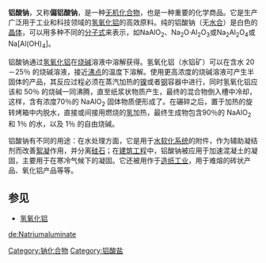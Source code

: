 {{chemref|time=2014-11-11T14:11:06+00:00}}
{{Chembox
| ImageFile = NaAlO2.jpg
| ImageSize =
| IUPACName =
| OtherNames = Sodium aluminium oxide<br/>Sodium metaaluminate<br/>Aluminate, (AlO<sub>2</sub><sup>1-</sup>), sodium
| Section1 = {{Chembox Identifiers
| CASNo = 1302-42-7
| CASNo_Ref = {{cascite}}
| PubChem =
| SMILES =[Na+].O=[Al-]=O }}
| Section2 = {{Chembox Properties
| Formula = NaAlO<sub>2</sub>
| MolarMass = 81.97
| Appearance = 白色晶体
| Density =
| MeltingPt =
| BoilingPt =
| Solubility = }}
| Section3 = {{Chembox Hazards
| MainHazards =
| FlashPt =
| Autoignition = }}
}}

'''铝酸钠'''，又称'''偏铝酸钠'''，是一种[[无机化合物|无机化合物]]，也是一种重要的化学商品。它是生产广泛用于工业和科技领域的[[氢氧化铝|氢氧化铝]]的高效原料。纯的铝酸钠（无[[水合|水合]]）是白色的[[晶体|晶体]]，可以用多种不同的[[分子式|分子式]]来表示，如NaAlO<sub>2</sub>、Na<sub>2</sub>O·Al<sub>2</sub>O<sub>3</sub>或Na<sub>2</sub>Al<sub>2</sub>O<sub>4</sub>或Na[Al(OH)<sub>4</sub>]。

铝酸钠通过[[氢氧化铝|氢氧化铝]]在[[烧碱|烧碱]]溶液中溶解获得。氢氧化铝（水铝矿）可以在含水 20－25％ 的烧碱溶液，接近[[沸点|沸点]]的温度下溶解。使用更高浓度的烧碱溶液可产生半固体的产品，其反应过程必须在蒸汽加热的[[镍|镍]]或者[[钢|钢]]容器中进行，同时氢氧化铝应该和 50％ 的烧碱一同沸腾，直至纸浆状物质产生，最终的混合物倒入槽中冷却，这样，含有浓度70％的 NaAlO<sub>2</sub> 固体物质便形成了。在碾碎之后，置于加热的旋转烤箱中内脱水，直接或间接用燃烧的[[氢|氢]]加热，最终生成物包含90％的 NaAlO<sub>2</sub> 和 1％ 的水，以及 1％ 的自由烧碱。

铝酸钠有不同的用途：在水处理方面，它是用于[[水软化系统|水软化系统]]的附件，作为辅助凝结剂而改善[[絮凝|絮凝]]作用，并分离[[硅石|硅石]]；在[[建筑工程|建筑工程]]中，铝酸钠被应用于加速混凝土的凝固，主要用于在寒冷气候下的凝固。它还被用作于[[造纸工业|造纸工业]]，用于难熔的砖状产品、氧化铝产品等等。

== 参见 ==

* [[氢氧化铝|氢氧化铝]]
{{钠化合物}}

[[Category:钠化合物|Category:钠化合物]]
[[Category:铝酸盐|Category:铝酸盐]]

[[de:Natriumaluminate|de:Natriumaluminate]]